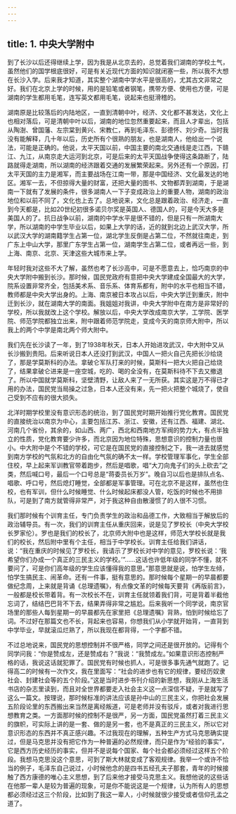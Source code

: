 ```yaml
---
---
---
```

title: 1. 中央大学附中
---




到了长沙以后还得继续上学，因为我是从北京去的，总觉着我们湖南的学校土气，虽然他们的国学根底很好，可是有关近现代方面的知识就闭塞一些，所以我不大想在长沙入学。后来我才知道，其实整个湖南中学水平是很高的，尤其古文非常之好。我们在北京上学的时候，用的是铅笔或者钢笔，携带方便、使用也方便，可是湖南的学生都用毛笔，连写英文都用毛笔，说起来也挺滑稽的。

湖南原是比较落后的内陆地区，一直到清朝中叶，经济、文化都不甚发达，文化上也相对落后，可是清朝中叶以后，湖南的地位忽然重要起来，而且人才辈出，包括从陶澍、曾国藩、左宗棠到黄兴、宋教仁，再到毛泽东、彭德怀、刘少奇。当时我没有能解释，几十年以后，历史所有个很熟的朋友，也是湖南人，他给出一个说法，可能是正确的。他说，太平天国以前，中国主要的南北交通线是走江西，下赣江、九江，从南京走大运河到北京，可是后来的太平天国战争使得这条路断了，陆路就得走湖南，所以湖南的经济跟着交通的发展繁荣起来。另外还有一个原因，打太平天国的主力是湘军，而主要战场在江南一带，那是中国经济、文化最发达的地区。湘军一去，不但掠得大量的财富，还把大量的图书、文物都弄到湖南，于是湖南一下就有了发展的条件，很多湖南人一下子变成政治上的重要人物，湖南的政治地位和以前不同了，文化也上去了。总地说来，文化总是跟着政治、经济走，一直到今天都是，比如20世纪初很多诺贝尔奖是英国人、德国人的，可是今天大多是美国人的了。抗日战争以前，湖南的中学水平是很不错的，但是只有一所湖南大学，所以湖南的中学生毕业以后，如果上大学的话，近的就到北边上武汉大学，所以武汉大学的湖南籍学生占第一位，湖北学生反倒是占第二位，不然就往南走，到广东上中山大学，那里广东学生占第一位，湖南学生占第二位，或者再远一些，到上海、南京、北京、天津这些大城市来上学。

年轻时我对这些不大了解，虽然也考了长沙高中，可是不愿意去上，恰巧南京的中央大学附中搬到长沙。那时候，国民党政府有意把中央大学建成全国最大的大学，院系设置非常齐全，包括美术系、音乐系、体育系都有，附中的水平也相当不错，教师都是中央大学出身的。上海、南京被日本攻占以后，中央大学迁到重庆，附中迁到长沙，就在湖南大学的南面。我姐姐对我讲，中央大学附中在南方是非常好的学校，所以我就改上这个学校。解放以后，中央大学改成南京大学，工学院、医学院、师范学院都独立出来，附中跟着师范学院走，变成今天的南京师大附中，所以我上的两个中学是南北两个师大附中。

我们先在长沙读了一年，到了1938年秋天，日本人开始进攻武汉，中大附中又从长沙搬到贵阳。后来听说日本人还没打到武汉，中国人一把火自己先把长沙给烧了，那是学莫斯科的办法。拿破仑军队打来的时候，莫斯科一把大火把自己给烧了，结果拿破仑进来是一座空城，吃的、喝的全没有，在莫斯科待不下去又撤退了。所以中国就学莫斯科，坚壁清野，让敌人来了一无所获。其实这是万不得已才用的办法，国民党当局操之过急，日本人还没有来，先一把火把整个城烧了，使自己受到不应有的很大损失。



北洋时期学校里没有意识形态的统治，到了国民党时期开始推行党化教育。国民党的直接统治以南京为中心，主要包括江苏、浙江、安徽，还有江西、福建、湖北、河南几个省份，其余的，如山西、两广，西北和西南地方军阀的势力大，有点半独立的性质，党化教育要少许多，而北京因为地位特殊，思想意识的控制力量也很小。中大附中是个不错的学校，可它是在国民党的直接控制之下，我一进去就感觉到南方学校的气氛和北方的自由化气氛的确不太一样。学校管理军事化，学生全部住校，早上起来军训教官带着跑步，然后是唱歌，唱“大刀向鬼子们的头上砍去”之类，然后喊口号，最后一个口号总是“蒋委员长万岁”。晚自习以后也是排队点名、唱歌、呼口号，然后熄灯睡觉，全部都是军事管理。可在北京不是这样，虽然也住校，也有军训，但什么时候睡觉、什么时候起床都没人管，吃饭的时候也不用排队，可是到了南方就管得非常严，对于我这种自由散漫惯了的人很不习惯。

我们那时候有个训育主任，专门负责学生的政治和品德工作，大致相当于解放后的政治辅导员。有一次，我们的训育主任从重庆回来，说是见了罗校长（中央大学校长罗家伦）。罗也是我们的校长了，北京师大附中也是这样，师范大学校长就是我们的校长，然后附中里有个主任，相当于中学校长。训育主任给我们讲话，说：“我在重庆的时候见了罗校长，我请示了罗校长对中学的意见，罗校长说：‘我希望你们办成一个真正的三民主义的学校。’”……这话也许低年级的同学不懂，就不要问了，可是你们高年级的学生应该懂得我的意思。”那意思就是说，怕学生左倾，怕学生搞民主、闹革命。还有一件事，挺有意思的。那时候每个星期一的早晨都要做纪念周，上来就是背诵《总理遗嘱》，有点像文革的时候每天要背《再版前言》，一般都是校长带着背。有一次校长不在，训育主任就领着我们背，可是背着半截他忘词了，结结巴巴背不下去，结果弄得非常之尴尬。后来我听一个同学说，南京官场里的那些人每到星期一的早晨都先在家里把《总理遗嘱》背熟，怕到时候给忘了词。不过好在那篇文也不长，背起来也容易，你想我们从小学就开始背，一直背到中学毕业，早就滚瓜烂熟了，所以我现在都背得，一个字都不错。

不过总地说来，国民党的思想控制并不很严格，同学之间还是很开放的。记得有个同学问我：“你是赞成左，还是赞成右？”我说：“我赞成左。”如果意识形态控制严格的话，我说这话就犯罪了。国民党有时候也抓人，可是很多事先通气就跑了。记得高二的时候有一次作文，我在里面写：“社会的进步也有它的规律，要经历奴隶社会、封建社会等的五个阶段。”这是当时进步书刊介绍的新思想，我刚从上海生活书店的杂志里读到，而且对全世界都要走入社会主义这一点深信不疑，于是就写了这么一篇文。按理说，那时候标准的讲法应该是孙中山的三民主义，你把社会发展五阶段论里的东西搬出来当然是离经叛道，可是老师并没有驳斥，或者对我进行思想教育之类。一方面那时候的控制不是很严，另一方面，国民党虽然打着三民主义的旗帜，可实际上讲的是一套、做的是另一套，也不是真正的三民主义，所以它对意识形态的东西并不真正感兴趣。不过我现在的理解，五种生产方式马克思确实提过，但是马克思并没有把它作为一种普遍的必然规律，而只是作为“经验的事实”，它是西方历史经历的事实，但并不是说每个国家、每个社会都必须经过这样五个阶段。我想马克思没这个意思，可到了斯大林就变成了客观规律。我举一个或许不恰当的例子，毛泽东自己说过，小时候他念的是四书五经孔夫子那套，青年的时候接触了西方康德的唯心主义思想，到了后来他才接受马克思主义。我想他说的这些话在他那一辈人是较为普遍的现象，可是你不能说这是一个规律，认为所有人的思想都必须经过这三个阶段，比如到了我这一辈人，小时候就很少接受或者信仰孔孟之道了。